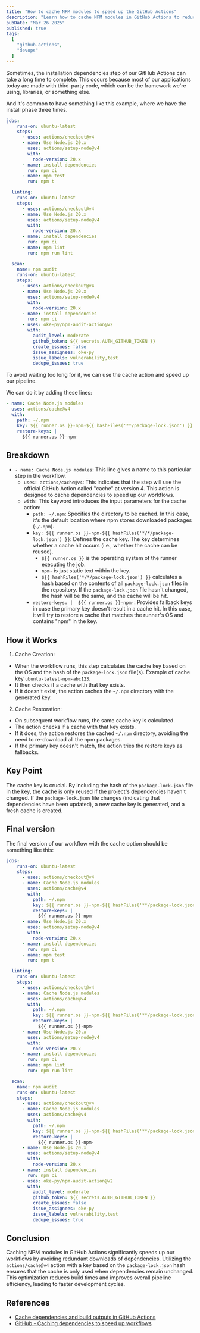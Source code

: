 ```yaml
---
title: "How to cache NPM modules to speed up the GitHub Actions"
description: "Learn how to cache NPM modules in GitHub Actions to reduce build times and improve CI efficiency. Optimize your workflow with simple and effective steps."
pubDate: "Mar 26 2025"
published: true
tags:
  [
    "github-actions",
    "devops"
  ]
---
```


Sometimes, the installation dependencies step of our GitHub Actions can take a long time to complete. This occurs because most of our applications today are made with third-party code, which can be the framework we're using, libraries, or something else.

And it's common to have something like this example, where we have the install phase three times.

```yml
jobs:
    runs-on: ubuntu-latest
    steps:
      - uses: actions/checkout@v4
      - name: Use Node.js 20.x
        uses: actions/setup-node@v4
        with:
          node-version: 20.x
      - name: install dependencies
        run: npm ci
      - name: npm test
        run: npm t

  linting:
    runs-on: ubuntu-latest
    steps:
      - uses: actions/checkout@v4
      - name: Use Node.js 20.x
        uses: actions/setup-node@v4
        with:
          node-version: 20.x
      - name: install dependencies
        run: npm ci
      - name: npm lint
        run: npm run lint

  scan:
    name: npm audit
    runs-on: ubuntu-latest
    steps:
      - uses: actions/checkout@v4
      - name: Use Node.js 20.x
        uses: actions/setup-node@v4
        with:
          node-version: 20.x
      - name: install dependencies
        run: npm ci
      - uses: oke-py/npm-audit-action@v2
        with:
          audit_level: moderate
          github_token: ${{ secrets.AUTH_GITHUB_TOKEN }}
          create_issues: false
          issue_assignees: oke-py
          issue_labels: vulnerability,test
          dedupe_issues: true
```

To avoid waiting too long for it, we can use the cache action and speed up our pipeline.

We can do it by adding these lines:

```yml
- name: Cache Node.js modules
  uses: actions/cache@v4
  with:
    path: ~/.npm
    key: ${{ runner.os }}-npm-${{ hashFiles('**/package-lock.json') }}
    restore-keys: |
      ${{ runner.os }}-npm-
```

## Breakdown

- `- name: Cache Node.js modules`: This line gives a name to this particular step in the workflow.
  - `uses: actions/cache@v4`: This indicates that the step will use the official GitHub Action called "cache" at version 4. This action is designed to cache dependencies to speed up our workflows.
  - `with:` This keyword introduces the input parameters for the cache action:
    - `path: ~/.npm`: Specifies the directory to be cached. In this case, it's the default location where npm stores downloaded packages (`~/.npm`).
    - `key: ${{ runner.os }}-npm-${{ hashFiles('*/*/package-lock.json') }}`: Defines the cache key. The key determines whether a cache hit occurs (i.e., whether the cache can be reused).
      - `${{ runner.os }}` is the operating system of the runner executing the job.
      - `npm-` is just static text within the key.
      - `${{ hashFiles('*/*/package-lock.json') }}` calculates a hash based on the contents of all `package-lock.json` files in the repository. If the `package-lock.json` file hasn't changed, the hash will be the same, and the cache will be hit.
    - `restore-keys: |  ${{ runner.os }}-npm-`: Provides fallback keys in case the primary key doesn't result in a cache hit. In this case, it will try to restore a cache that matches the runner's OS and contains "npm" in the key.

## How it Works

1. Cache Creation:

- When the workflow runs, this step calculates the cache key based on the OS and the hash of the `package-lock.json` file(s). Example of cache key `ubuntu-latest-npm-abc123`.
- It then checks if a cache with that key exists.
- If it doesn't exist, the action caches the `~/.npm` directory with the generated key.

2. Cache Restoration:

- On subsequent workflow runs, the same cache key is calculated.
- The action checks if a cache with that key exists.
- If it does, the action restores the cached `~/.npm` directory, avoiding the need to re-download all the npm packages.
- If the primary key doesn't match, the action tries the restore keys as fallbacks.

## Key Point

The cache key is crucial. By including the hash of the `package-lock.json` file in the key, the cache is only reused if the project's dependencies haven't changed. If the `package-lock.json` file changes (indicating that dependencies have been updated), a new cache key is generated, and a fresh cache is created.

## Final version

The final version of our workflow with the cache option should be something like this:

```yml ins={5,6,7,8,9,10,11,25,26,27,28,29,30,31,46,47,48,49,50,51,52}
jobs:
    runs-on: ubuntu-latest
    steps:
      - uses: actions/checkout@v4
      - name: Cache Node.js modules
        uses: actions/cache@v4
        with:
          path: ~/.npm
          key: ${{ runner.os }}-npm-${{ hashFiles('**/package-lock.json') }}
          restore-keys: |
            ${{ runner.os }}-npm-
      - name: Use Node.js 20.x
        uses: actions/setup-node@v4
        with:
          node-version: 20.x
      - name: install dependencies
        run: npm ci
      - name: npm test
        run: npm t

  linting:
    runs-on: ubuntu-latest
    steps:
      - uses: actions/checkout@v4
      - name: Cache Node.js modules
        uses: actions/cache@v4
        with:
          path: ~/.npm
          key: ${{ runner.os }}-npm-${{ hashFiles('**/package-lock.json') }}
          restore-keys: |
            ${{ runner.os }}-npm-
      - name: Use Node.js 20.x
        uses: actions/setup-node@v4
        with:
          node-version: 20.x
      - name: install dependencies
        run: npm ci
      - name: npm lint
        run: npm run lint

  scan:
    name: npm audit
    runs-on: ubuntu-latest
    steps:
      - uses: actions/checkout@v4
      - name: Cache Node.js modules
        uses: actions/cache@v4
        with:
          path: ~/.npm
          key: ${{ runner.os }}-npm-${{ hashFiles('**/package-lock.json') }}
          restore-keys: |
            ${{ runner.os }}-npm-
      - name: Use Node.js 20.x
        uses: actions/setup-node@v4
        with:
          node-version: 20.x
      - name: install dependencies
        run: npm ci
      - uses: oke-py/npm-audit-action@v2
        with:
          audit_level: moderate
          github_token: ${{ secrets.AUTH_GITHUB_TOKEN }}
          create_issues: false
          issue_assignees: oke-py
          issue_labels: vulnerability,test
          dedupe_issues: true
```

## Conclusion

Caching NPM modules in GitHub Actions significantly speeds up our workflows by avoiding redundant downloads of dependencies. Utilizing the `actions/cache@v4` action with a key based on the `package-lock.json` hash ensures that the cache is only used when dependencies remain unchanged. This optimization reduces build times and improves overall pipeline efficiency, leading to faster development cycles.

## References

- [Cache dependencies and build outputs in GitHub Actions](https://github.com/actions/cache)
- [GitHub - Caching dependencies to speed up workflows](https://docs.github.com/en/actions/writing-workflows/choosing-what-your-workflow-does/caching-dependencies-to-speed-up-workflows)
